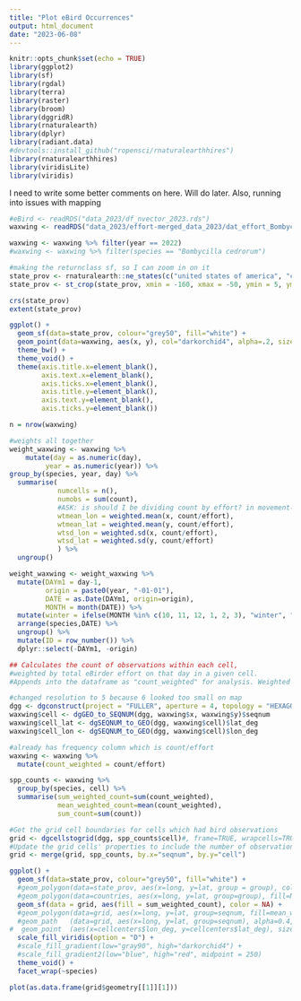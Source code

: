 ```yaml
---
title: "Plot eBird Occurrences"
output: html_document
date: "2023-06-08"
---
```


```r
knitr::opts_chunk$set(echo = TRUE)
library(ggplot2)
library(sf)
library(rgdal)
library(terra)
library(raster)
library(broom)
library(dggridR)
library(rnaturalearth)
library(dplyr)
library(radiant.data)
#devtools::install_github("ropensci/rnaturalearthhires")
library(rnaturalearthhires)
library(viridisLite)
library(viridis) 
```

I need to write some better comments on here. Will do later. Also, running into issues with mapping 

```r
#eBird <- readRDS("data_2023/df_nvector_2023.rds")
waxwing <- readRDS("data_2023/effort-merged_data_2023/dat_effort_Bombycilla cedrorum.rds")
```

```r
waxwing <- waxwing %>% filter(year == 2022)
#waxwing <- waxwing %>% filter(species == "Bombycilla cedrorum")
```


```r
#making the returnclass sf, so I can zoom in on it 
state_prov <- rnaturalearth::ne_states(c("united states of america", "canada", "mexico", "honduras", "el salvador", "guatemala", "costa rica"), returnclass = "sf")
state_prov <- st_crop(state_prov, xmin = -160, xmax = -50, ymin = 5, ymax = 75)
```


```r
crs(state_prov)
extent(state_prov)
```


```r
ggplot() + 
  geom_sf(data=state_prov, colour="grey50", fill="white") + 
  geom_point(data=waxwing, aes(x, y), col="darkorchid4", alpha=.2, size=.1) + 
  theme_bw() + 
  theme_void() +
  theme(axis.title.x=element_blank(),
        axis.text.x=element_blank(),
        axis.ticks.x=element_blank(),
        axis.title.y=element_blank(),
        axis.text.y=element_blank(),
        axis.ticks.y=element_blank())
```


```r
n = nrow(waxwing)

#weights all together
weight_waxwing <- waxwing %>%
    mutate(day = as.numeric(day),
         year = as.numeric(year)) %>%
group_by(species, year, day) %>%
  summarise(
            numcells = n(), 
            numobs = sum(count),
            #ASK: is should I be dividing count by effort? in movement-ecology-paper.Rmd the var names are count.x and count.y, so I was not sure
            wtmean_lon = weighted.mean(x, count/effort), 
            wtmean_lat = weighted.mean(y, count/effort), 
            wtsd_lon = weighted.sd(x, count/effort),
            wtsd_lat = weighted.sd(y, count/effort) 
            ) %>%
  ungroup()

weight_waxwing <- weight_waxwing %>%
  mutate(DAYm1 = day-1,
         origin = paste0(year, "-01-01"),
         DATE = as.Date(DAYm1, origin=origin), 
         MONTH = month(DATE)) %>%
  mutate(winter = ifelse(MONTH %in% c(10, 11, 12, 1, 2, 3), "winter", "non-winter")) %>%
  arrange(species,DATE) %>%
  ungroup() %>%
  mutate(ID = row_number()) %>%
  dplyr::select(-DAYm1, -origin)

## Calculates the count of observations within each cell, 
#weighted by total eBirder effort on that day in a given cell. 
#Appends into the dataframe as "count_weighted" for analysis. Weighted as the total number of observations of the #target species in a cell divided by the total number of eBirder records in a cell.

#changed resolution to 5 because 6 looked too small on map
dgg <- dgconstruct(project = "FULLER", aperture = 4, topology = "HEXAGON", res = 6)
waxwing$cell <- dgGEO_to_SEQNUM(dgg, waxwing$x, waxwing$y)$seqnum
waxwing$cell_lat <- dgSEQNUM_to_GEO(dgg, waxwing$cell)$lat_deg 
waxwing$cell_lon <- dgSEQNUM_to_GEO(dgg, waxwing$cell)$lon_deg 

#already has frequency column which is count/effort
waxwing <- waxwing %>%
  mutate(count_weighted = count/effort)

spp_counts <- waxwing %>%
  group_by(species, cell) %>% 
  summarise(sum_weighted_count=sum(count_weighted),
            mean_weighted_count=mean(count_weighted),
            sum_count=sum(count))

#Get the grid cell boundaries for cells which had bird observations
grid <- dgcellstogrid(dgg, spp_counts$cell)#, frame=TRUE, wrapcells=TRUE)
#Update the grid cells' properties to include the number of observations in each cell
grid <- merge(grid, spp_counts, by.x="seqnum", by.y="cell")

ggplot() + 
  geom_sf(data=state_prov, colour="grey50", fill="white") + 
  #geom_polygon(data=state_prov, aes(x=long, y=lat, group = group), colour="grey50", fill="white") +
  #geom_polygon(data=countries, aes(x=long, y=lat, group=group), fill=NA, color="black")   +
  geom_sf(data = grid, aes(fill = sum_weighted_count), color = NA) +
  #geom_polygon(data=grid, aes(x=long, y=lat, group=seqnum, fill=mean_weighted_count), size=0.001)    +
  #geom_path   (data=grid, aes(x=long, y=lat, group=seqnum), alpha=0.4, color=NA) +
#  geom_point  (aes(x=cellcenters$lon_deg, y=cellcenters$lat_deg), size=0.5) +
  scale_fill_viridis(option = "D") +
  #scale_fill_gradient(low="gray90", high="darkorchid4") + 
  #scale_fill_gradient2(low="blue", high="red", midpoint = 250) 
  theme_void() + 
  facet_wrap(~species)
```


```r
plot(as.data.frame(grid$geometry[[1]][1]))
```





